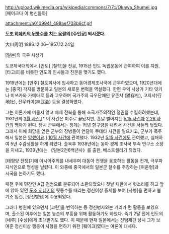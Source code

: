 http://upload.wikimedia.org/wikipedia/commons/7/7c/Okawa_Shumei.jpg
[페이크다 이 병신들아]

attachment:/a0109941_498aef703b6cf.gif

'''[[도조 히데키 뒤통수|도조 히데키의 뒤통수를 치는 움짤]]의 [주인공] 되시겠다.'''

大川周明 1886.12.06~1957.12.24일

[일본]의 극우 사상가. 

도쿄제국대학에서 [인도] [철학]을 전공, 1915년 인도 독립운동에 관여하여 이를 지원, [타고르]를 비롯한 인도의 인사들과 친분을 맺기도 했다. 

1919년에는 [만주] 철도회사에 입사하고 동아경제조사국에 근무하였으며, 1920년대에는 [중국] 각지를 방문하고 일본의 새로운 변혁을 역설했다. 한편  우익 사상가 기타 잇키나 미쓰카와 가메다로 등과 교우하며 국가주의 극우단체인 유존샤 (猶存社), 고지샤(行地社), 진무카이(神武会) 등을 결성하였다. 

그는 이론가에 머물지 않고 체제 전복을 통해 초국가주의적인 정권을 수립하려했는데, 1931년의 [[3월 사건]],[* 이 사건은 미수로 끝났지만, 훗날 벌어지는 [[5.15 사건]]과 [[2.26 사건]]의 맹아가 된다. 당시 군부에서는 징계는 커녕 함구령을 내려서 사건을 서둘러 덮었다. 그래서 이에 희망을 얻은 군부의 장병들이 연달아 쿠테타 사건을 일으키고, 군부가 폭주해서 일본은 [[망했어요]].] [[10월 사건]]에 관여했다. 1932년 [[5.15 사건]]에도 관여했고, 실패하여 5년 수감생활을 하게 되었다. 출옥후 1938년에는 동아 경제 조사국 부속 연구소 소장을 지내고, 1939년에는 《일본2천6백년사》를 출판, 베스트셀러가 되었다.

[태평양 전쟁]기에 아시아주의를 내세우며 대동아 전쟁을 옹호하는 활동을 전개, 극우파 지식인으로 명성을 날렸다. 이 와중에 중국에서의 일본군 철수를 주장하는 [여운형]과 시국을 논하기도 했다.

패전 후에 민간인 A급 전범으로 분류되어 소환되었으나 첫날 재판에서 헛소리를 하고 앞에 앉아 있던 [[도조 히데키]]의 뒷통수를 때리는 정신이상 증세를 보여 [사형]을 면하고 불기소 입건, [정신병원]에 수용되었다. 

그러나 병원에 있으면서 [코란]을 번역하는 등 정신병자와는 거리가 먼 활동을 보였으며, 출소된 이후에는 일본 농촌의 부흥을 위해 활동하기도 하였다. 죽기 2달 전에 인도의 [네루] [수상]에게 초대받기도 했다. 이 때문에 현재 일본에서는 전범재판 당시 그가 보여준 정신이상 행동이 사형을 면하기 위한 [훼이크]였다는 여론이 대세다. 
